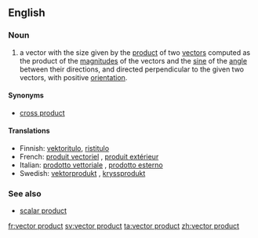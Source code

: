 ==English==

===Noun===
{{en-noun|sg=[[vector]] [[product]]}}

# {{vector}} a vector with the size given by the [[product]] of two [[vector]]s computed as the product of the [[magnitude]]s of the vectors and the [[sine]] of the [[angle]] between their directions, and directed perpendicular to the given two vectors, with positive [[orientation]].

====Synonyms====
*[[cross product]]

====Translations====
*Finnish: [[vektoritulo]], [[ristitulo]]
*French: [[produit vectoriel]] {{m}}, [[produit extérieur]] {{m}}
*Italian: [[prodotto vettoriale]] {{m}}, [[prodotto esterno]] {{m}}
*Swedish: [[vektorprodukt]] {{c}}, [[kryssprodukt]] {{c}}

===See also===
*[[scalar product]]

[[fr:vector product]]
[[sv:vector product]]
[[ta:vector product]]
[[zh:vector product]]